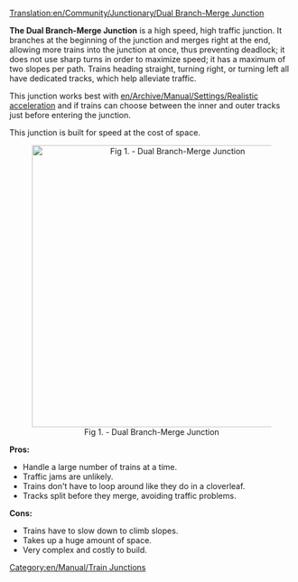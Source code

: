 [[Translation:en/Community/Junctionary/Dual Branch-Merge Junction]]
{{en/Community/Junctionary/Navigation}}

'''The Dual Branch-Merge Junction''' is a high speed, high traffic junction. It branches at the beginning of the junction and merges right at the end, allowing more trains into the junction at once, thus preventing deadlock; it does not use sharp turns in order to maximize speed; it has a maximum of two slopes per path. Trains heading straight, turning right, or turning left all have dedicated tracks, which help alleviate traffic.

This junction works best with [[en/Archive/Manual/Settings/Realistic acceleration]] and if trains can choose between the inner and outer tracks just before entering the junction.

This junction is built for speed at the cost of space.


<center>[[File:en/Community/Junctionary/DuelBranchMerge.png|thumb|500px|Fig 1. - Dual Branch-Merge Junction]]</center>


'''Pros:'''
*Handle a large number of trains at a time.
*Traffic jams are unlikely.
*Trains don't have to loop around like they do in a cloverleaf.
*Tracks split before they merge, avoiding traffic problems.


'''Cons:'''
*Trains have to slow down to climb slopes.
*Takes up a huge amount of space.
*Very complex and costly to build.


[[Category:en/Manual/Train Junctions]]
